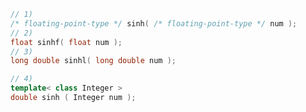 ```cpp
// 1)
/* floating-point-type */ sinh( /* floating-point-type */ num );
// 2)
float sinhf( float num );
// 3)
long double sinhl( long double num );
```
```cpp title="Additional Overloads"
// 4)
template< class Integer >
double sinh ( Integer num );
```